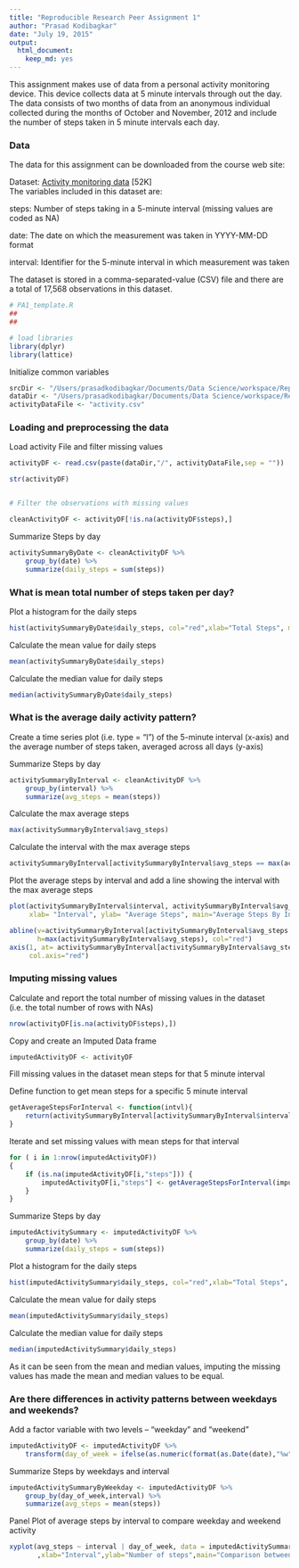 ```yaml
---
title: "Reproducible Research Peer Assignment 1"
author: "Prasad Kodibagkar"
date: "July 19, 2015"
output: 
  html_document: 
    keep_md: yes
---
```


This assignment makes use of data from a personal activity monitoring device. This device collects data at 5 minute intervals through out the day. The data consists of two months of data from an anonymous individual collected during the months of October and November, 2012 and include the number of steps taken in 5 minute intervals each day.

### Data

The data for this assignment can be downloaded from the course web site:

Dataset: [Activity monitoring data](https://d396qusza40orc.cloudfront.net/repdata%2Fdata%2Factivity.zip) [52K]  
The variables included in this dataset are:  
  
steps: Number of steps taking in a 5-minute interval (missing values are coded as NA)
  
date: The date on which the measurement was taken in YYYY-MM-DD format
  
interval: Identifier for the 5-minute interval in which measurement was taken
  
The dataset is stored in a comma-separated-value (CSV) file and there are a total of 17,568 observations in this dataset.

```r

# PA1_template.R
##
## 

# load libraries
library(dplyr)
library(lattice)

```

Initialize common variables
```r
srcDir <- "/Users/prasadkodibagkar/Documents/Data Science/workspace/RepData_PeerAssessment1"
dataDir <- "/Users/prasadkodibagkar/Documents/Data Science/workspace/RepData_PeerAssessment1"
activityDataFile <- "activity.csv"
```

### Loading and preprocessing the data
Load activity File and filter missing values
```r

activityDF <- read.csv(paste(dataDir,"/", activityDataFile,sep = ""))

str(activityDF)


# Filter the observations with missing values

cleanActivityDF <- activityDF[!is.na(activityDF$steps),]
```

Summarize Steps by day
```r
activitySummaryByDate <- cleanActivityDF %>%
    group_by(date) %>%
    summarize(daily_steps = sum(steps))
```

### What is mean total number of steps taken per day?
Plot a histogram for the daily steps  
```r
hist(activitySummaryByDate$daily_steps, col="red",xlab="Total Steps", main="Total number of steps by day" )
```

  Calculate the mean value for daily steps

```r
mean(activitySummaryByDate$daily_steps)
```

Calculate the median value for daily steps

```r
median(activitySummaryByDate$daily_steps)
```

### What is the average daily activity pattern?

Create a time series plot (i.e. type = "l") of the 5-minute interval (x-axis) and the average number of steps taken, 
averaged across all days (y-axis)

Summarize Steps by day
```r
activitySummaryByInterval <- cleanActivityDF %>%
    group_by(interval) %>%
    summarize(avg_steps = mean(steps))
```

Calculate the max average steps
```r
max(activitySummaryByInterval$avg_steps)
```
Calculate the interval with the max average steps
```r
activitySummaryByInterval[activitySummaryByInterval$avg_steps == max(activitySummaryByInterval$avg_steps),]$interval
```
Plot the average steps by interval and add a line showing the interval with the max average steps
```r
plot(activitySummaryByInterval$interval, activitySummaryByInterval$avg_steps,type="l", 
     xlab= "Interval", ylab= "Average Steps", main="Average Steps By Interval", col="black" , lwd=1)

abline(v=activitySummaryByInterval[activitySummaryByInterval$avg_steps == max(activitySummaryByInterval$avg_steps),]$interval, 
       h=max(activitySummaryByInterval$avg_steps), col="red")
axis(1, at= activitySummaryByInterval[activitySummaryByInterval$avg_steps == max(activitySummaryByInterval$avg_steps),]$interval,
     col.axis="red")
```

### Imputing missing values

Calculate and report the total number of missing values in the dataset (i.e. the total number of rows with NAs)
```r
nrow(activityDF[is.na(activityDF$steps),])
```

Copy and create an Imputed Data frame
```r
imputedActivityDF <- activityDF
```
Fill missing values in the dataset mean steps for that 5 minute interval 

Define function to get mean steps for a specific 5 minute interval
```r
getAverageStepsForInterval <- function(intvl){
    return(activitySummaryByInterval[activitySummaryByInterval$interval==intvl,][["avg_steps"]])
}
```
Iterate and set missing values with mean steps for that interval
```r
for ( i in 1:nrow(imputedActivityDF))
{
    if (is.na(imputedActivityDF[i,"steps"])) {
        imputedActivityDF[i,"steps"] <- getAverageStepsForInterval(imputedActivityDF[i,"interval"])
    }
}
```

Summarize Steps by day

```r
imputedActivitySummary <- imputedActivityDF %>%
    group_by(date) %>%
    summarize(daily_steps = sum(steps))
```

Plot a histogram for the daily steps
```r
hist(imputedActivitySummary$daily_steps, col="red",xlab="Total Steps", main="Total number of steps by day" )
```
  
Calculate the mean value for daily steps
```r
mean(imputedActivitySummary$daily_steps)
```
Calculate the median value for daily steps
```r
median(imputedActivitySummary$daily_steps)
```
As it can be seen from the mean and median values, imputing the missing values has made the mean and median values to be equal.

### Are there differences in activity patterns between weekdays and weekends?

Add a factor variable with two levels -- "weekday" and "weekend"
```r
imputedActivityDF <- imputedActivityDF %>%
    transform(day_of_week = ifelse(as.numeric(format(as.Date(date),"%w")) <=5 ,"weekday","weekend"))
```
Summarize Steps by weekdays and interval
```r
imputedActivitySummaryByWeekday <- imputedActivityDF %>%
    group_by(day_of_week,interval) %>%
    summarize(avg_steps = mean(steps))
```
Panel Plot of average steps by interval to compare weekday and weekend activity
```r
xyplot(avg_steps ~ interval | day_of_week, data = imputedActivitySummaryByWeekday,layout = c(1,2),type="l"
       ,xlab="Interval",ylab="Number of steps",main="Comparison between weekend and weekday activity")
```
